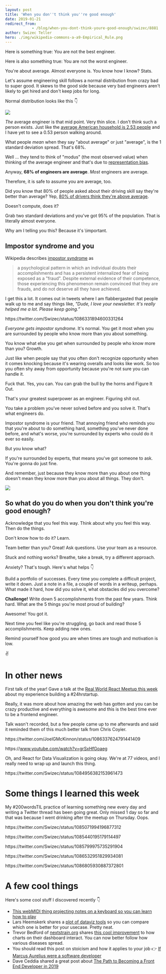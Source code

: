 ```yaml
---
layout: post
title: 'When you don''t think you''re good enough'
date: 2019-01-21
redirect_from: 
            - /blog/when-you-dont-think-youre-good-enough/swizec/8881
author: Swizec Teller
hero: ./img/wikipedia-commons-a-a9-Empirical_Rule.png
---
```

Here is something true: You are not the best engineer.



Here is also something true: You are not the worst engineer.



You're about average. Almost everyone is. You know how I know? Stats.



Let's assume engineering skill follows a normal distribution from crazy bad to super good. It skews to the good side because very bad engineers aren't likely to get hired and don't keep jobs for long.



Normal distribution looks like this 👇



![](./img/wikipedia-commons-a-a9-Empirical_Rule.png)



_The_ average engineer is that mid point. Very thin slice. I don't think such a person exists. Just like the [average American household is 2.53 people](https://www.statista.com/statistics/183648/average-size-of-households-in-the-us/) and I have yet to see a 0.53 person walking around.



What people _mean_ when they say "about average" or just "average", is the 1 standard deviation spread. That's 68%.



Well … they tend to think of "modus" (the most observed value) when thinking of the average engineer and that's due to [representation bias](https://en.wikipedia.org/wiki/Representativeness_heuristic).



Anyway, **68% of engineers are average**. _Most_ engineers are average.



Therefore, it is safe to assume you are average, too.



Did you know that 80% of people asked about their driving skill say they're better than average? Yep, [80% of drivers think they're above average](https://www.ncbi.nlm.nih.gov/pubmed/3730094).



Doesn't compute, does it?



Grab two standard deviations and you've got 95% of the population. That is literally almost everyone.



Why am I telling you this? Because it's \\important.



## Impostor syndrome and you



Wikipedia describes [impostor syndrome](https://en.wikipedia.org/wiki/Impostor_syndrome) as



> a psychological pattern in which an individual doubts their accomplishments and has a persistent internalized fear of being exposed as a "fraud". Despite external evidence of their competence, those experiencing this phenomenon remain convinced that they are frauds, and do not deserve all they have achieved.



I get this a lot. It comes out in tweets where I am flabbergasted that people walk up to me and say things like, _"Dude, I love your newsletter. It's really helped me a lot. Please keep going.”_



https&#x3A;//twitter.com/Swizec/status/1086331894600331264



_Everyone gets impostor syndrome_. It's normal. You get it most when you are surrounded by people who know more than you about something.



You know what else you get when surrounded by people who know more than you? Growth.



Just like when people say that you often don't recognize opportunity when it comes knocking because it's wearing overalls and looks like work. So too you often shy away from opportunity because you're not sure you can handle it.



Fuck that. Yes, you can. You can grab the bull by the horns and Figure It Out.



That's your greatest superpower as an engineer. Figuring shit out.



You take a problem you've never solved before and you solve it. That's what engineers do.



Impostor syndrome is your friend. That annoying friend who reminds you that you're about to do something hard, something you've never done before, and what's worse, you're surrounded by experts who could do it ever so easily.



But you know what?



If you're surrounded by experts, that means you've got someone to ask. You're gonna do just fine.



And remember, just because they know more than you about one thing doesn't mean they know more than you about all things. They don't.



![](./img/b-wp-content-uploads-2018-11-What-I-know_1920x1080-1-1024x577.jpg)



## So what do you do when you don't think you're good enough?



Acknowledge that you feel this way. Think about why you feel this way. Then do the things.



Don't know how to do it? Learn.



Team better than you? Great! Ask questions. Use your team as a resource.



Stuck and nothing works? Breathe, take a break, try a different approach.



Anxiety? That's tough. Here's what helps 👇



Build a portfolio of successes. Every time you complete a difficult project, write it down. Just a note in a file, a couple of words in a writeup, perhaps. What made it hard, how did you solve it, what obstacles did you overcome?



**Challenge!** Write down 5 accomplishments from the past few years. Think hard. What are the 5 things you're most proud of building?



Awesome! You got it.



Next time you feel like you're struggling, go back and read those 5 accomplishments. Keep adding new ones.



Remind yourself how good you are when times are tough and motivation is low.



✌️



# In other news



First talk of the year! Gave a talk at the [Real World React Meetup this week](https://www.meetup.com/Real-World-React/events/256448268/) about my experience building a #24hrstartup.



Really, it was more about how amazing the web has gotten and you can be crazy productive and everything is awesome and this is the best time ever to be a frontend engineer.



Talk wasn't recorded, but a few people came up to me afterwards and said it reminded them of this much better talk from Chris Coyier.



https&#x3A;//twitter.com/JoelGMcKinnon/status/1086337624791441409



https&#x3A;//www.youtube.com/watch?v=grSxHfGoaeg



Oh, and React for Data Visualization is going okay. We're at 77 videos, and I really need to wrap up and launch this thing.



https&#x3A;//twitter.com/Swizec/status/1084956382153961473



# Some things I learned this week



My #200wordsTIL practice of learning something new every day and writing a Twitter thread has been going great. Only missed 1 day so far and that was because I went drinking after the meetup on Thursday. Oops.



https&#x3A;//twitter.com/Swizec/status/1085071994196877312



https&#x3A;//twitter.com/Swizec/status/1085440195179114497



https&#x3A;//twitter.com/Swizec/status/1085799975735291904



https&#x3A;//twitter.com/Swizec/status/1086532951829934081



https&#x3A;//twitter.com/Swizec/status/1086805930887372801



# A few cool things



Here's some cool stuff I discovered recently 👇



- [This webMIDI thing projecting notes on a keyboard so you can learn how to play](https://twitter.com/asutherland/status/1086488060664131589)
- Lars Heemskerk shares a [plot of dataviz tools](https://twitter.com/larsheemskerk/status/1085046655290753025) so you can compare which one is better for your usecase. Pretty neat.
- Trevor Bedford of [nextstrain.org](https://nextstrain.org) shares [this cool improvement](https://twitter.com/trvrb/status/844289196940410881) to how charts on their dashboard interact. You can now better follow how various diseases spread.
- You should read this post on stoicism and how it applies to your job 👉 [If Marcus Aurelius were a software developer](https://codeandtechno.com/posts/stoicism-for-developers/)
- Dave Ceddia shared a great post about [The Path to Becoming a Front End Developer in 2019](https://daveceddia.com/path-to-frontend-developer-2019/)